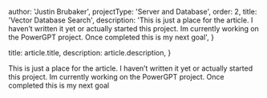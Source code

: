 
  author: 'Justin Brubaker',
  projectType: 'Server and Database',
  order: 2,
  title: 'Vector Database Search',
  description:
    'This is just a place for the article. I haven’t written it yet or actually started this project. Im currently working on the PowerGPT project. Once completed this is my next goal',
}

  title: article.title,
  description: article.description,
}


This is just a place for the article. I haven’t written it yet or actually started this project. Im currently working on the PowerGPT project. Once completed this is my next goal
